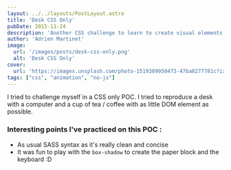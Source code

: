 ```yaml
---
layout: ../../layouts/PostLayout.astro
title: 'Desk CSS Only'
pubDate: 2015-11-24
description: 'Another CSS challenge to learn to create visual elements with as little DOM element as possible and no js'
author: 'Adrien Martinet'
image:
  url: '/images/posts/desk-css-only.png'
  alt: 'Desk CSS Only'
cover:
  url: 'https://images.unsplash.com/photo-1519389950473-47ba0277781c?ixlib=rb-4.0.3&ixid=MnwxMjA3fDB8MHxwaG90by1wYWdlfHx8fGVufDB8fHx8&auto=format&fit=crop&w=1600&h=500&dpr=1'
tags: ["css", "animation", "no-js"]
---
```




I tried to challenge myself in a CSS only POC. I tried to reproduce a desk with a computer and a cup of tea / coffee with as little DOM element as possible.


<Codepen slug="pjmOEq" title="Desk CSS Only" height="800"></Codepen>


### Interesting points I've practiced on this POC :
  + As usual SASS syntax as it's really clean and concise
  + It was fun to play with the `box-shadow` to create the paper block and the keyboard :D
 